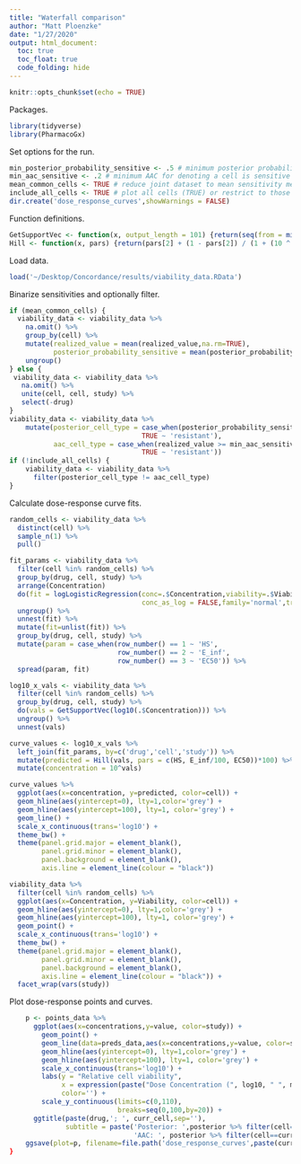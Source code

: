 ```yaml
---
title: "Waterfall comparison"
author: "Matt Ploenzke"
date: "1/27/2020"
output: html_document:
  toc: true
  toc_float: true
  code_folding: hide 
---
```


```r
knitr::opts_chunk$set(echo = TRUE)
```

Packages.
```r
library(tidyverse)
library(PharmacoGx)
```

Set options for the run.
```r
min_posterior_probability_sensitive <- .5 # minimum posterior probability for denoting a cell is sensitive
min_aac_sensitive <- .2 # minimum AAC for denoting a cell is sensitive
mean_common_cells <- TRUE # reduce joint dataset to mean sensitivity measure (TRUE) or include individual study measures (FALSE)
include_all_cells <- TRUE # plot all cells (TRUE) or restrict to those called differently by method (FALSE)
dir.create('dose_response_curves',showWarnings = FALSE)
```

Function definitions.
```r
GetSupportVec <- function(x, output_length = 101) {return(seq(from = min(x), to = max(x), length.out = output_length))}
Hill <- function(x, pars) {return(pars[2] + (1 - pars[2]) / (1 + (10 ^ x / 10 ^ pars[3]) ^ pars[1]))}
```

Load data.
```r
load('~/Desktop/Concordance/results/viability_data.RData')
```

Binarize sensitivities and optionally filter.
```r
if (mean_common_cells) {
  viability_data <- viability_data %>% 
    na.omit() %>%
    group_by(cell) %>% 
    mutate(realized_value = mean(realized_value,na.rm=TRUE),
           posterior_probability_sensitive = mean(posterior_probability_sensitive, na.rm=TRUE)) %>%
    ungroup()
} else {
 viability_data <- viability_data %>%
   na.omit() %>%
   unite(cell, cell, study) %>%
   select(-drug)
}
viability_data <- viability_data %>%
    mutate(posterior_cell_type = case_when(posterior_probability_sensitive >= min_posterior_probability_sensitive ~ 'sensitive',
                                 TRUE ~ 'resistant'),
           aac_cell_type = case_when(realized_value >= min_aac_sensitive ~ 'sensitive',
                                 TRUE ~ 'resistant'))
if (!include_all_cells) {
    viability_data <- viability_data %>%
      filter(posterior_cell_type != aac_cell_type)
}
```

Calculate dose-response curve fits.
```r
random_cells <- viability_data %>%
  distinct(cell) %>% 
  sample_n(1) %>% 
  pull()

fit_params <- viability_data %>%
  filter(cell %in% random_cells) %>%
  group_by(drug, cell, study) %>%
  arrange(Concentration)
  do(fit = logLogisticRegression(conc=.$Concentration,viability=.$Viability,
                                 conc_as_log = FALSE,family='normal',trunc=TRUE, viability_as_pct = TRUE)) %>%
  ungroup() %>%
  unnest(fit) %>% 
  mutate(fit=unlist(fit)) %>%
  group_by(drug, cell, study) %>%
  mutate(param = case_when(row_number() == 1 ~ 'HS',
                           row_number() == 2 ~ 'E_inf',
                           row_number() == 3 ~ 'EC50')) %>%
  spread(param, fit)

log10_x_vals <- viability_data %>%
  filter(cell %in% random_cells) %>%
  group_by(drug, cell, study) %>%
  do(vals = GetSupportVec(log10(.$Concentration))) %>%
  ungroup() %>%
  unnest(vals)

curve_values <- log10_x_vals %>%
  left_join(fit_params, by=c('drug','cell','study')) %>%
  mutate(predicted = Hill(vals, pars = c(HS, E_inf/100, EC50))*100) %>%
  mutate(concentration = 10^vals)
```

```r
curve_values %>%
  ggplot(aes(x=concentration, y=predicted, color=cell)) + 
  geom_hline(aes(yintercept=0), lty=1,color='grey') + 
  geom_hline(aes(yintercept=100), lty=1, color='grey') + 
  geom_line() + 
  scale_x_continuous(trans='log10') + 
  theme_bw() + 
  theme(panel.grid.major = element_blank(), 
        panel.grid.minor = element_blank(),
        panel.background = element_blank(),
        axis.line = element_line(colour = "black"))
```

```r
viability_data %>%
  filter(cell %in% random_cells) %>%
  ggplot(aes(x=Concentration, y=Viability, color=cell)) + 
  geom_hline(aes(yintercept=0), lty=1,color='grey') + 
  geom_hline(aes(yintercept=100), lty=1, color='grey') + 
  geom_point() + 
  scale_x_continuous(trans='log10') + 
  theme_bw() + 
  theme(panel.grid.major = element_blank(), 
        panel.grid.minor = element_blank(),
        panel.background = element_blank(),
        axis.line = element_line(colour = "black")) + 
  facet_wrap(vars(study))
```


Plot dose-response points and curves.
```r
    p <- points_data %>%
      ggplot(aes(x=concentrations,y=value, color=study)) +
        geom_point() +
        geom_line(data=preds_data,aes(x=concentrations,y=value, color=study),show.legend=FALSE) + 
        geom_hline(aes(yintercept=0), lty=1,color='grey') + 
        geom_hline(aes(yintercept=100), lty=1, color='grey') + 
        scale_x_continuous(trans='log10') + 
        labs(y = "Relative cell viability",
             x = expression(paste("Dose Concentration (", log10, " ", mu, "M)",sep='')),
             color='') + 
        scale_y_continuous(limits=c(0,110),
                           breaks=seq(0,100,by=20)) + 
      ggtitle(paste(drug,'; ', curr_cell,sep=''), 
              subtitle = paste('Posterior: ',posterior %>% filter(cell==curr_cell) %>% pull(posterior_probability_sensitive) %>% round(digits = 2), '; ',
                               'AAC: ', posterior %>% filter(cell==curr_cell) %>% pull(realized_value) %>% round(digits=2),sep=''))
    ggsave(plot=p, filename=file.path('dose_response_curves',paste(curr_cell,'.png',sep='')))
}
```
